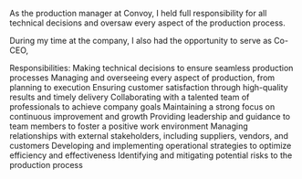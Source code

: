 As the production manager at Convoy, I held full responsibility for all technical decisions and oversaw every aspect of the production process.

During my time at the company, I also had the opportunity to serve as Co-CEO,

Responsibilities:
Making technical decisions to ensure seamless production processes
Managing and overseeing every aspect of production, from planning to execution
Ensuring customer satisfaction through high-quality results and timely delivery
Collaborating with a talented team of professionals to achieve company goals
Maintaining a strong focus on continuous improvement and growth
Providing leadership and guidance to team members to foster a positive work environment
Managing relationships with external stakeholders, including suppliers, vendors, and customers
Developing and implementing operational strategies to optimize efficiency and effectiveness
Identifying and mitigating potential risks to the production process
